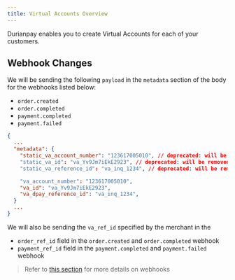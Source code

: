 ```yaml
---
title: Virtual Accounts Overview
---
```


<div class = 'pl-20 pr-20'>

Durianpay enables you to create Virtual Accounts for each of your customers.

## Webhook Changes

We will be sending the following `payload` in the `metadata` section of the body for the webhooks listed below:
- `order.created`
- `order.completed`
- `payment.completed`
- `payment.failed`


```json
{
  ...
  "metadata": {
    "static_va_account_number": "123617005010", // deprecated: will be removed soon
    "static_va_id": "va_Yv9Jm7iEkE2923", // deprecated: will be removed soon
    "static_va_reference_id": "va_inq_1234", // deprecated: will be removed soon

    "va_account_number": "123617005010",
    "va_id": "va_Yv9Jm7iEkE2923",
    "va_dpay_reference_id": "va_inq_1234",
  }
  ...
}
```

We will also be sending the `va_ref_id` specified by the merchant in the
- `order_ref_id` field in the `order.created` and `order.completed` webhook
- `payment_ref_id` field in the `payment.completed` and `payment.failed` webhook

> Refer to [this section](https://durianpay.id/docs/afterpayments/webhooks/) for more details on webhooks

</div>